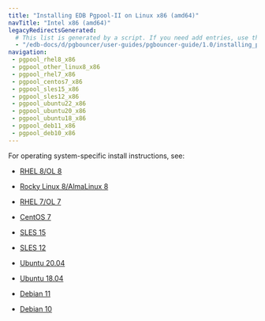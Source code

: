 ```yaml
---
title: "Installing EDB Pgpool-II on Linux x86 (amd64)"
navTitle: "Intel x86 (amd64)"
legacyRedirectsGenerated:
  # This list is generated by a script. If you need add entries, use the `legacyRedirects` key.
  - "/edb-docs/d/pgbouncer/user-guides/pgbouncer-guide/1.0/installing_pgbouncer_on_a_debian_or_ubuntu_host.html" 
navigation:
 - pgpool_rhel8_x86
 - pgpool_other_linux8_x86
 - pgpool_rhel7_x86
 - pgpool_centos7_x86
 - pgpool_sles15_x86
 - pgpool_sles12_x86
 - pgpool_ubuntu22_x86
 - pgpool_ubuntu20_x86
 - pgpool_ubuntu18_x86
 - pgpool_deb11_x86
 - pgpool_deb10_x86
---
```


For operating system-specific install instructions, see:

  - [RHEL 8/OL 8](pgpool_rhel8_x86)

  - [Rocky Linux 8/AlmaLinux 8](pgpool_other_linux8_x86)
  - [RHEL 7/OL 7](pgpool_rhel7_x86)
  - [CentOS 7](pgpool_centos7_x86)
  - [SLES 15](pgpool_sles15_x86)
  - [SLES 12](pgpool_sles12_x86)
  - [Ubuntu 20.04](pgpool_ubuntu20_x86)
  - [Ubuntu 18.04](pgpool_ubuntu18_x86)
  - [Debian 11](pgpool_deb11_x86) 
  - [Debian 10](pgpool_deb10_x86) 

